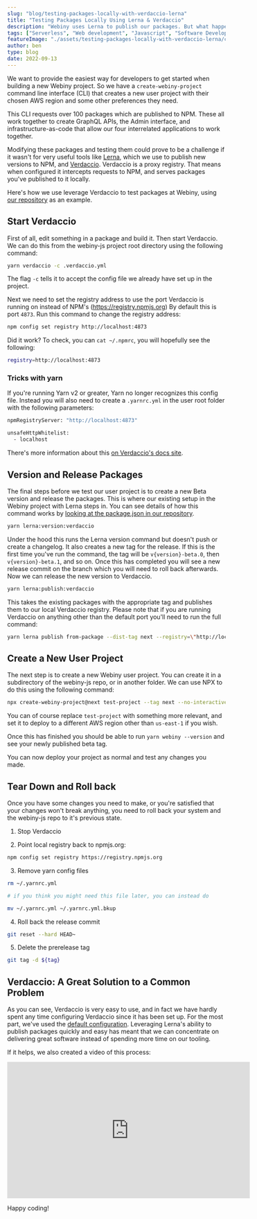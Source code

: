 ```yaml
---
slug: "blog/testing-packages-locally-with-verdaccio-lerna"
title: "Testing Packages Locally Using Lerna & Verdaccio"
description: "Webiny uses Lerna to publish our packages. But what happens we have some changes to the Webiny project which we need to have tested thoroughly before publishing to NPM? In this case, we see how we can use Verdaccio to publish packages locally."
tags: ["Serverless", "Web development", "Javascript", "Software Development", "Monorepos"]
featureImage: "./assets/testing-packages-locally-with-verdaccio-lerna/cover.png"
author: ben
type: blog
date: 2022-09-13
---
```


We want to provide the easiest way for developers to get started when building a new Webiny project. So we have a `create-webiny-project` command line interface (CLI) that creates a new user project with their chosen AWS region and some other preferences they need.

This CLI requests over 100 packages which are published to NPM. These all work together to create GraphQL APIs, the Admin interface, and infrastructure-as-code that allow our four interrelated applications to work together.

Modifying these packages and testing them could prove to be a challenge if it wasn't for very useful tools like [Lerna](https://lerna.js.org/), which we use to publish new versions to NPM, and [Verdaccio](https://verdaccio.org/). Verdaccio is a proxy registry. That means when configured it intercepts requests to NPM, and serves packages you've published to it locally.

Here's how we use leverage Verdaccio to test packages at Webiny, using [our repository](https://github.com/webiny/webiny-js) as an example.

## Start Verdaccio

First of all, edit something in a package and build it. Then start Verdaccio. We can do this from the webiny-js project root directory using the following command:

```bash
yarn verdaccio -c .verdaccio.yml
```

The flag `-c` tells it to accept the config file we already have set up in the project.

Next we need to set the registry address to use the port Verdaccio is running on instead of NPM's (https://registry.npmjs.org) By default this is port `4873`. Run this command to change the registry address:

```bash
npm config set registry http://localhost:4873
```

Did it work? To check, you can `cat ~/.npmrc`, you will hopefully see the following:

```bash ~/.npmrc
registry=http://localhost:4873
```

### Tricks with yarn

If you're running Yarn v2 or greater, Yarn no longer recognizes this config file. Instead you will also need to create a `.yarnrc.yml` in the user root folder with the following parameters:

```bash ~/.yarnrc.yml
npmRegistryServer: "http://localhost:4873"

unsafeHttpWhitelist:
  - localhost
```

There's more information about this [on Verdaccio's docs site](https://verdaccio.org/docs/setup-yarn/#yarn-berry-2x).

## Version and Release Packages

The final steps before we test our user project is to create a new Beta version and release the packages. This is where our existing setup in the Webiny project with Lerna steps in. You can see details of how this command works by [looking at the package.json in our repository](https://github.com/webiny/webiny-js/blob/next/package.json#L157).

```bash
yarn lerna:version:verdaccio
```

Under the hood this runs the Lerna version command but doesn't push or create a changelog. It also creates a new tag for the release. If this is the first time you've run the command, the tag will be `v{version}-beta.0`, then `v{version}-beta.1`, and so on. Once this has completed you will see a new release commit on the branch which you will need to roll back afterwards. Now we can release the new version to Verdaccio.

```bash
yarn lerna:publish:verdaccio
```

This takes the existing packages with the appropriate tag and publishes them to our local Verdaccio registry. Please note that if you are running Verdaccio on anything other than the default port you'll need to run the full command:

```bash
yarn lerna publish from-package --dist-tag next --registry=\"http://localhost:{port}\" --no-verify-access --no-verify-registry --yes
```

## Create a New User Project

The next step is to create a new Webiny user project. You can create it in a subdirectory of the webiny-js repo, or in another folder. We can use NPX to do this using the following command:

```bash
npx create-webiny-project@next test-project --tag next --no-interactive "unsafeHttpWhitelist":["localhost"]}' --template-options '{"region":"us-east-1","storageOperations":"ddb"}'
```

You can of course replace `test-project` with something more relevant, and set it to deploy to a different AWS region other than `us-east-1` if you wish.

Once this has finished you should be able to run `yarn webiny --version` and see your newly published beta tag.

You can now deploy your project as normal and test any changes you made.

## Tear Down and Roll back

Once you have some changes you need to make, or you're satisfied that your changes won't break anything, you need to roll back your system and the webiny-js repo to it's previous state.

1. Stop Verdaccio

2. Point local registry back to npmjs.org:

```bash
npm config set registry https://registry.npmjs.org
```

3. Remove yarn config files
  
```bash
rm ~/.yarnrc.yml

# if you think you might need this file later, you can instead do 

mv ~/.yarnrc.yml ~/.yarnrc.yml.bkup
```

4. Roll back the release commit

```bash
git reset --hard HEAD~
```

5. Delete the prerelease tag

```bash
git tag -d ${tag}
```

## Verdaccio: A Great Solution to a Common Problem

As you can see, Verdaccio is very easy to use, and in fact we have hardly spent any time configuring Verdaccio since it has been set up. For the most part, we've used the [default configuration](https://github.com/webiny/webiny-js/blob/next/.verdaccio.yaml). Leveraging Lerna's ability to publish packages quickly and easy has meant that we can concentrate on delivering great software instead of spending more time on our tooling.

If it helps, we also created a video of this process:

<iframe width="560" height="315" src="https://www.youtube.com/embed/BJgabYXPbo4" title="YouTube video player" frameborder="0" allow="accelerometer; autoplay; clipboard-write; encrypted-media; gyroscope; picture-in-picture" allowfullscreen></iframe>

Happy coding!